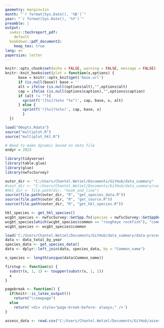 ```yaml
---
geometry: margin=1in
month: "`r format(Sys.Date(), '%B')`"
year: "`r format(Sys.Date(), '%Y')`"
preamble: |
output:
  sa4ss::techreport_pdf:
    default
  bookdown::pdf_document2:
    keep_tex: true
lang: en
papersize: letter
---
```


```r
knitr::opts_chunk$set(echo = FALSE, warning = FALSE, message = FALSE)
knitr::knit_hooks$set(plot = function(x,options) {
      base = knitr::opts_knit$get('base.url')
      if (is.null(base)) base = ''
      alt = ifelse (is.null(options$alt),"",options$alt)
      cap = ifelse (is.null(options$caption),"",options$caption)
      if (alt != ""){
        sprintf('![%s](%s%s "%s")', cap, base, x, alt)
      } else {
        sprintf('![%s](%s%s)', cap, base, x)
        }
  })

load("00opts.Rdata")
source("multiplot.R")
source("multiplot_hkl.R")

# Need to make dynamic based on data file
endyr = 2023

library(tidyverse)
library(table.glue)
library(glue)
library(nwfscSurvey)

outer_dir <- "C:/Users/Chantel.Wetzel/Documents/GitHub/data_summary"
#vast_dir <- "C:/Users/Chantel.Wetzel/Documents/GitHub/data_summary/vast"
#hkl_dir <- file.path(dir, "hook_and_line")
source(file.path(outer_dir, "R", "get_species_data.R"))
source(file.path(outer_dir, "R", "get_source.R"))
source(file.path(outer_dir, "R", "get_hkl_species.R"))

hkl_species <- get_hkl_species()
wcgbt_species <- nwfscSurvey::GetSpp.fn(species = nwfscSurvey::GetSppDefault.fn())
wcgbt_species[which(wcgbt_species$common == "rougheye rockfish"), "common"] <- "rougheye and blackspotted rockfish"
wcgbt_species <- wcgbt_species$common

load('C:/Users/Chantel.Wetzel/Documents/GitHub/data_summary/data-processed/data_total_by_year.Rdata')
data <- data_total_by_year
species_data <- get_species_data()
data <- dplyr::left_join(data, species_data, by = "Common_name")

n_species <- length(unique(data$Common_name))

firstup <- function(x) {
  substr(x, 1, 1) <- toupper(substr(x, 1, 1))
  x
}

pagebreak <- function() {
  if(knitr::is_latex_output())
    return("\\newpage")
  else
    return('<div style="page-break-before: always;" />')
}

assess_data <- read.csv("C:/Users/Chantel.Wetzel/Documents/GitHub/assessment_prioritization/data-raw/stock_year.csv")

```


